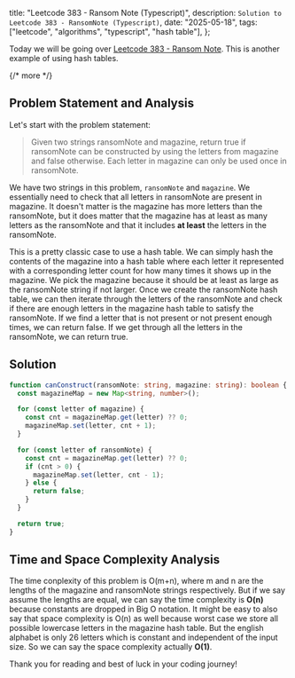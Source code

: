   title: "Leetcode 383 - Ransom Note (Typescript)",
  description: `Solution to Leetcode 383 - RansomNote (Typescript)`,
  date: "2025-05-18",
  tags: ["leetcode", "algorithms", "typescript", "hash table"],
};

Today we will be going over [Leetcode 383 - Ransom Note](https://leetcode.com/problems/ransom-note/description/). This is another example of using hash tables.

{/* more */}

## Problem Statement and Analysis

Let's start with the problem statement:

> Given two strings ransomNote and magazine, return true if ransomNote can be constructed by using the letters from magazine and false otherwise. Each letter in magazine can only be used once in ransomNote.

We have two strings in this problem, `ransomNote` and `magazine`. We essentially need to check that all letters in ransomNote are present in magazine. It doesn't matter is the magazine has more letters than the ransomNote, but it does matter that the magazine has at least as many letters as the ransomNote and that it includes **at least** the letters in the ransomNote.

This is a pretty classic case to use a hash table. We can simply hash the contents of the magazine into a hash table where each letter it represented with a corresponding letter count for how many times it shows up in the magazine. We pick the magazine because it should be at least as large as the ransomNote string if not larger. Once we create the ransomNote hash table, we can then iterate through the letters of the ransomNote and check if there are enough letters in the magazine hash table to satisfy the ransomNote. If we find a letter that is not present or not present enough times, we can return false. If we get through all the letters in the ransomNote, we can return true.

## Solution

```typescript
function canConstruct(ransomNote: string, magazine: string): boolean {
  const magazineMap = new Map<string, number>();

  for (const letter of magazine) {
    const cnt = magazineMap.get(letter) ?? 0;
    magazineMap.set(letter, cnt + 1);
  }

  for (const letter of ransomNote) {
    const cnt = magazineMap.get(letter) ?? 0;
    if (cnt > 0) {
      magazineMap.set(letter, cnt - 1);
    } else {
      return false;
    }
  }

  return true;
}
```

## Time and Space Complexity Analysis

The time conplexity of this problem is O(m+n), where m and n are the lengths of the magazine and ransomNote strings respectively. But if we say assume the lengths are equal, we can say the time complexity is **O(n)** because constants are dropped in Big O notation. It might be easy to also say that space complexity is O(n) as well because worst case we store all possible lowercase letters in the magazine hash table. But the english alphabet is only 26 letters which is constant and independent of the input size. So we can say the space complexity actually **O(1)**.

Thank you for reading and best of luck in your coding journey!
